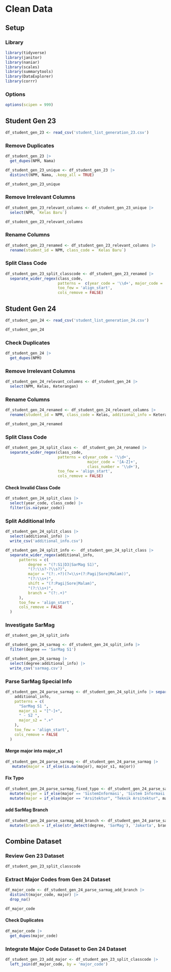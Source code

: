 # Clean Data

## Setup

### Library

```r
library(tidyverse)
library(janitor)
library(naniar)
library(scales)
library(summarytools)
library(DataExplorer)
library(corrr)
```

### Options

```r
options(scipen = 999)
```

## Student Gen 23

```r
df_student_gen_23 <- read_csv('student_list_generation_23.csv')
```

### Remove Duplicates

```r
df_student_gen_23 |> 
  get_dupes(NPM, Nama)
```

```r
df_student_gen_23_unique <- df_student_gen_23 |> 
  distinct(NPM, Nama, .keep_all = TRUE)
```

```r
df_student_gen_23_unique
```

### Remove Irrelevant Columns

```r
df_student_gen_23_relevant_columns <- df_student_gen_23_unique |> 
  select(NPM, `Kelas Baru`)
```

```r
df_student_gen_23_relevant_columns
```

### Rename Columns

```r
df_student_gen_23_renamed <- df_student_gen_23_relevant_columns |> 
  rename(student_id = NPM, class_code = `Kelas Baru`)
```

### Split Class Code

```r
df_student_gen_23_split_classcode <- df_student_gen_23_renamed |> 
  separate_wider_regex(class_code,
                       patterns =  c(year_code = '\\d+', major_code = '[A-Z]+', class_number= '\\d+'),
                       too_few = 'align_start',
                       cols_remove = FALSE)
```

## Student Gen 24

```r
df_student_gen_24 <- read_csv('student_list_generation_24.csv')
```
```r
df_student_gen_24
```
### Check Duplicates

```r
df_student_gen_24 |> 
  get_dupes(NPM)
```
### Remove Irrelevant Columns

```r
df_student_gen_24_relevant_columns <- df_student_gen_24 |> 
  select(NPM, Kelas, Keterangan)
```

### Rename Columns

```r
df_student_gen_24_renamed <- df_student_gen_24_relevant_columns |> 
  rename(student_id = NPM, class_code = Kelas, additional_info = Keterangan)
```

```r
df_student_gen_24_renamed
```

### Split Class Code

```r
df_student_gen_24_split_class <-  df_student_gen_24_renamed |> 
  separate_wider_regex(class_code,
                       patterns = c(year_code = '\\d+',
                                    major_code = '[A-Z]+',
                                    class_number = '\\d+'),
                       too_few = 'align_start',
                       cols_remove = FALSE)
```

#### Check Invalid Class Code

```r
df_student_gen_24_split_class |> 
  select(year_code, class_code) |> 
  filter(is.na(year_code))
```

### Split Additional Info

```r
df_student_gen_24_split_class |> 
  select(additional_info) |> 
  write_csv('additional_info.csv')
```

```r
df_student_gen_24_split_info <-  df_student_gen_24_split_class |> 
  separate_wider_regex(additional_info,
      patterns = c(
          degree = "(?:S1|D3|SarMag S1)",
          "(?:\\s?-?\\s?)",
          major = "(?:.+?)(?=\\s+(?:Pagi|Sore|Malam))",
          "(?:\\s+)",
          shift = "(?:Pagi|Sore|Malam)",
          "(?:\\s+)",
          branch = "(?:.+)"
      ),
      too_few = 'align_start',
      cols_remove = FALSE
  )
```

### Investigate SarMag

```r
df_student_gen_24_split_info
```

```r
df_student_gen_24_sarmag <- df_student_gen_24_split_info |> 
  filter(degree == 'SarMag S1')
```

```r
df_student_gen_24_sarmag |> 
  select(degree:additional_info) |> 
  write_csv('sarmag.csv')
```

### Parse SarMag Special Info

```r
df_student_gen_24_parse_sarmag <- df_student_gen_24_split_info |> separate_wider_regex(
    additional_info,
    patterns = c(
      "SarMag S1 ",
      major_s1 = "[^-]+",
      " - S2 ",
      major_s2 = ".+"
    ),
    too_few = 'align_start',
    cols_remove = FALSE
  )
```

#### Merge major into major_s1

```r
df_student_gen_24_parse_sarmag <- df_student_gen_24_parse_sarmag |> 
   mutate(major = if_else(is.na(major), major_s1, major))
```

#### Fix Typo

```r
df_student_gen_24_parse_sarmag_fixed_typo <- df_student_gen_24_parse_sarmag |> 
  mutate(major = if_else(major == 'SistemInformasi', 'Sistem Informasi', major)) |> 
  mutate(major = if_else(major == "Arsitektur", "Teknik Arsitektur", major))
```

#### add SarMag Branch

```r
df_student_gen_24_parse_sarmag_add_branch <- df_student_gen_24_parse_sarmag_fixed_typo |> 
  mutate(branch = if_else(str_detect(degree, 'SarMag'), 'Jakarta', branch))
```

## Combine Dataset

### Review Gen 23 Dataset

```r
df_student_gen_23_split_classcode
```

### Extract Major Codes from Gen 24 Dataset 

```r
df_major_code <- df_student_gen_24_parse_sarmag_add_branch |> 
  distinct(major_code, major) |>
  drop_na()
```

```r
df_major_code
```


#### Check Duplicates

```r
df_major_code |> 
  get_dupes(major_code)
```

### Integrate Major Code Dataset to Gen 24 Dataset

```r
df_student_gen_23_add_major <- df_student_gen_23_split_classcode |> 
  left_join(df_major_code, by = 'major_code')
```




